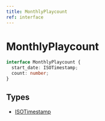 ```yaml
---
title: MonthlyPlaycount
ref: interface
---
```


# MonthlyPlaycount

```ts
interface MonthlyPlaycount {
  start_date: ISOTimestamp;
  count: number;
}
```

## Types

- [ISOTimestamp](/references/iso-timestamp)
